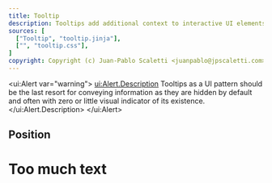 ```yaml
---
title: Tooltip
description: Tooltips add additional context to interactive UI elements and appear on mouse hover or keyboard focus.
sources: [
  ["Tooltip", "tooltip.jinja"],
  ["", "tooltip.css"],
]
copyright: Copyright (c) Juan-Pablo Scaletti <juanpablo@jpscaletti.com>
---
```


<ui:Alert var="warning">
  <ui:Alert.Description>
    Tooltips as a UI pattern should be the last resort for conveying information as
    they are hidden by default and often with zero or little visual indicator of its existence.
  </ui:Alert.Description>
</ui:Alert>

<Example name="ex.Tooltip" />

## Position

<Example name="ex.TooltipPosition" />

# Too much text

<Example name="ex.TooltipBig" />

<Sources />
